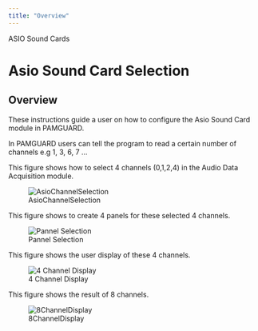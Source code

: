 ```yaml
---
title: "Overview"
---
```

 ASIO Sound Cards  

Asio Sound Card Selection
=========================

Overview
--------

These instructions guide a user on how to configure the Asio Sound Card module in PAMGUARD.

In PAMGUARD users can tell the program to read a certain number of channels e.g 1, 3, 6, 7 ...

  
  

This figure shows how to select 4 channels (0,1,2,4) in the Audio Data Acquisition module.

![AsioChannelSelection](images/AsioChannelSelection.PNG)

  
  

This figure shows to create 4 panels for these selected 4 channels.

![Pannel Selection](images/PannelSelection.PNG)

  
  

This figure shows the user display of these 4 channels.

![4 Channel Display](images/4ChannelDisplay.PNG)

  
  

This figure shows the result of 8 channels.

![8ChannelDisplay](images/8ChannelDisplay.PNG)